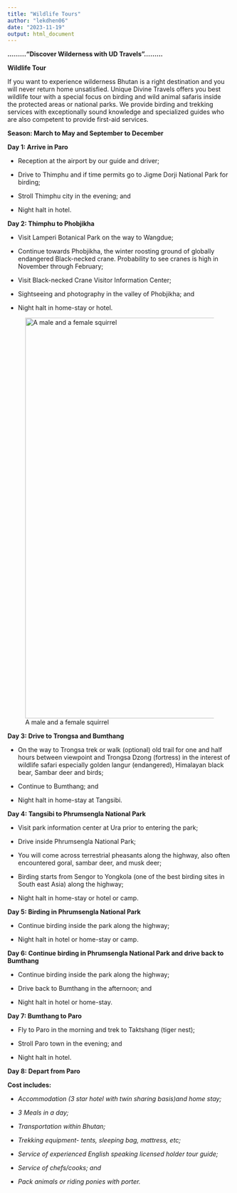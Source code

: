 ```yaml
---
title: "Wildlife Tours"
author: "lekdhen06"
date: "2023-11-19"
output: html_document
---
```


**………“Discover Wilderness with UD Travels”………**


**Wildlife Tour**

If you want to experience wilderness Bhutan is a right destination and you will never return home unsatisfied. Unique Divine Travels offers you best wildlife tour with a special focus on birding and wild animal safaris inside the protected areas or national parks. We provide birding and trekking services with exceptionally sound knowledge and specialized guides who are also competent to provide first-aid services. 


**Season: March to May and September to December**


**Day 1: Arrive in Paro**

-	Reception at the airport by our guide and driver;

-	Drive to Thimphu and if time permits go to Jigme Dorji National Park for birding; 

-	Stroll Thimphu city in the evening; and

-	Night halt in hotel.


**Day 2: Thimphu to Phobjikha**

-	Visit Lamperi Botanical Park on the way to Wangdue;

-	Continue towards Phobjikha, the winter roosting ground of globally endangered Black-necked crane. 
Probability to see cranes is high in November through February;

-	Visit Black-necked Crane Visitor Information Center;

-	Sightseeing and photography in the valley of Phobjikha; and 

-	Night halt in home-stay or hotel.


![A male and a female squirrel](/img/squirrel-pair.JPG){width="900"}


**Day 3: Drive to Trongsa and Bumthang**

-	On the way to Trongsa trek or walk (optional) old trail for one and half hours between viewpoint and Trongsa Dzong (fortress) in the interest of wildlife safari especially golden langur (endangered), Himalayan black bear, Sambar deer and birds;

-	Continue to Bumthang; and

-	Night halt in home-stay at Tangsibi.


**Day 4: Tangsibi to Phrumsengla National Park**

-	Visit park information center at Ura prior to entering the park;

-	Drive inside Phrumsengla National Park;

-	You will come across terrestrial pheasants along the highway, also often encountered goral, sambar deer, and musk deer;

-	Birding starts from Sengor to Yongkola (one of the best birding sites in South east Asia) along the highway;

-	Night halt in home-stay or hotel or camp. 


**Day 5: Birding in Phrumsengla National Park**

-	Continue birding inside the park along the highway;

-	Night halt in hotel or home-stay or camp.


**Day 6: Continue birding in Phrumsengla National Park and drive back to Bumthang**

-	Continue birding inside the park along the highway;

-	Drive back to Bumthang in the afternoon; and 

-	Night halt in hotel or home-stay.


**Day 7: Bumthang to Paro**

-	Fly to Paro in the morning and trek to Taktshang (tiger nest);

-	Stroll Paro town in the evening; and 

-	Night halt in hotel.


**Day 8: Depart from Paro**

**Cost includes:**

-   *Accommodation (3 star hotel with twin sharing basis)and home stay;*

-   *3 Meals in a day;*

-   *Transportation within Bhutan;*

-   *Trekking equipment- tents, sleeping bag, mattress, etc;*

-   *Service of experienced English speaking licensed holder tour guide;*

-   *Service of chefs/cooks; and*

-   *Pack animals or riding ponies with porter.*
